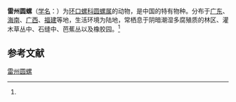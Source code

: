{{Speciesbox
| name = 雷州圆螺
| status = 
| status_system = 
| image = 
| genus = Cyclotus
| species = schomburgianus
| authority = (Moellendorff, 1883)<ref name='id10955'>{{cite web| url =http://www.bioinfo.cn/db05/BjdwSpecies.php?action=view&id=10955| title =雷州圆螺| work =《中国动物物种编目数据库》| publisher =中国科学院微生物研究所| author =中国科学院动物研究所| accessdate =2009-04-28| deadurl =yes| archiveurl =https://web.archive.org/web/20160305101409/http://www.bioinfo.cn/db05/BjdwSpecies.php?action=view&id=10955| archivedate =2016-03-05}}</ref>
}}

'''雷州圆螺'''（[[学名|学名]]：{{lang|la|''Cyclotus schomburgianus''}}）为[[环口螺科|环口螺科]][[圆螺属|圆螺属]]的动物，是中国的特有物种。分布于[[广东|广东]]、[[海南|海南]]、[[广西|广西]]、[[福建|福建]]等地，生活环境为陆地，常栖息于阴暗潮湿多腐殖质的林区、灌木草丛中、石缝中、芭蕉丛以及橡胶园。<ref name='id10955'/>

== 参考文献 ==
{{reflist}}

{{Wikispecies|Cyclotus schomburgianus}}
{{Taxonbar|from=Q15226646}}

[[Category:圆螺属|雷州圆螺]]


{{软体动物小作品}}